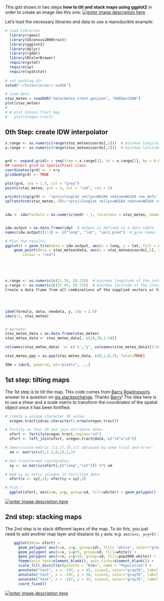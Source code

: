
This gist shows in two steps **how to tilt and stack maps using ggplot2** in order to create an image like this one:
[![enter image description here][1]][1]

Let's load the necessary libraries and data to use a reproducible example:
``` r
# load libraries
  library(rgeos)
  library(UScensus2000tract)
  library(ggplot2)
  library(dplyr)
  library(rgdal)
  library(RColorBrewer)
  require(gstat)
  require(sp)
  require(spatstat)
  
# set working dir
setwd("~/Sites/corso-r-sod16")

# load data
staz_meteo = readOGR("data/meteo_trent.geojson", "OGRGeoJSON")
plot(staz_meteo)
# 
# # plot Census Tract map
#   plot(oregon.tract)
```

## 0th Step: create IDW interpolator

``` r

x.range <- as.numeric(range(staz_meteo@coords[,1]))  # min/max longitude of the interpolation area
y.range <- as.numeric(range(staz_meteo@coords[,2]))  # min/max latitude of the interpolation area


grd <- expand.grid(x = seq(from = x.range[1], to = x.range[2], by = 0.01), y = seq(from = y.range[1], to = y.range[2], by = 0.01))  # expand points to grid
## convert grid to SpatialPixel class
coordinates(grd) <- ~ x+y
gridded(grd) <- TRUE

plot(grd, cex = 1.5, col = "grey")
points(staz_meteo, pch = 1, col = "red", cex = 1)

proj4string(grd) <- '+proj=longlat +ellps=WGS84 +datum=WGS84 +no_defs'
spTransform(staz_meteo, CRS='+proj=longlat +ellps=WGS84 +datum=WGS84 +no_defs')
  

idw <- idw(formula = as.numeric(end) ~ 1, locations = staz_meteo, newdata = grd)  # apply idw model for the data


idw.output = as.data.frame(idw)  # output is defined as a data table
names(idw.output)[1:3] <- c("long", "lat", "var1.pred")  # give names to the modelled variables

# Plot the results:
ggplot() + geom_tile(data = idw.output, aes(x = long, y = lat, fill = var1.pred)) + 
    geom_point(data = staz_meteo@data, aes(x = staz_meteo@coords[,1], y = staz_meteo@coords[,2]), shape = 21, 
        colour = "red")





x.range <- as.numeric(c(21.76, 28.21))  # min/max longitude of the interpolation area
y.range <- as.numeric(c(57.45, 59.72))  # min/max latitude of the interpolation area
Create a data frame from all combinations of the supplied vectors or factors. See the description of the return value for precise details of the way this is done. Set spatial coordinates to create a Spatial object. Assign gridded structure:




idw0(formula, data, newdata, y, idp = 2.0)
idw(z~1, staz_meteo)


# merdate:
staz_meteo_data = as.data.frame(staz_meteo)
staz_meteo_data <- staz_meteo_data[, c(19,20,1:18)]

colnames(staz_meteo_data)  <- c('x','y', colnames(staz_meteo_data)[3:20])

staz_meteo_ppp = as.ppp(staz_meteo_data, c(0,1,0,1), fatal=TRUE)

IDW = idw(X, power=2, at="pixels", ...)
```


## 1st step: tilting maps
The 1st step is to tilt the map. This code comes from [Barry Rowlingson's](http://barry.rowlingson.com/) answer to a question on [gis.stackexchange](http://gis.stackexchange.com/questions/189490/plot-tilted-map-in-r). Thanks [Barry](https://twitter.com/geospacedman)! The idea here is to use a shear and a scale matrix to transform the coordinates of the spatial object once it has been fortified.

```r
# create a unique character ID value:
  oregon.tract$id=as.character(1:nrow(oregon.tract))

# Fortify on that ID and join attribute data:
  ofort <- fortify(oregon.tract,region="id")
  ofort <- left_join(ofort, oregon.tract@data, c("id"="id"))

# Shear/scale matrix [[2,1],[0,1]] obtained by some trial and error:
  sm <- matrix(c(2,1.2,0,1),2,2)

# Get transformed coordinates:
  xy <- as.matrix(ofort[,c("long","lat")]) %*% sm

# Add xy as extra columns in fortified data:
  ofort$x <- xy[,1]; ofort$y = xy[,2]

# Plot !
  ggplot(ofort, aes(x=x, y=y, group=id, fill=white)) + geom_polygon() + coord_fixed()
```
[![enter image description here][2]][2]


## 2nd step: stacking maps
The 2nd step is to stack different layers of the map. To do this, you just need to add another map layer and displace its `y` axis: e.g. `aes(x=x, y=y+5)` :

```r
    ggplot(data= ofort) + 
      geom_polygon( aes(x=x, y=y, group=id), fill= "white", color="gray30") + # layer 1
      geom_polygon( aes(x=x, y=y+5, group=id, fill=white)) +                  # layer 2
      geom_polygon( aes(x=x, y=y+10, group=id, fill=pop2000-white)) +         # layer 3
      theme(axis.text=element_blank(), axis.ticks=element_blank()) +
      scale_fill_distiller(palette = "RdBu", name = "Population") +
      annotate("text", x = -197, y = 45, size=5, color="gray35", label = "Census tracts") + # layer 1
      annotate("text", x = -197, y = 50, size=5, color="gray35", label = "White") +         # layer 2
      annotate("text", x = -197, y = 55, size=5, color="gray35", label = "Non-white") +     # layer 3
      coord_fixed()
```
[![enter image description here][1]][1]



  [1]: http://i.stack.imgur.com/3lbAT.png
  [2]: http://i.stack.imgur.com/kU1nZ.png
